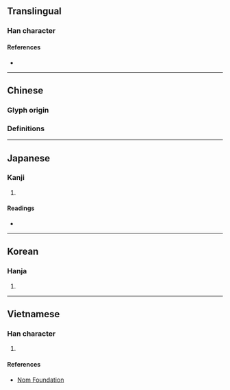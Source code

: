 {{character info/new}}
==Translingual==

===Han character===
{{Han char|rn=64|rad=手|as=16|sn=19|four=|canj=QMHM|ids=⿰扌歷}}

====References====
* {{Han ref|kx=0462.280|dkj=12957|dj=0811.280|hdz=31982.090|uh=650A|ud=25866}}

----

==Chinese==

===Glyph origin===
{{Han etym}}

===Definitions===
{{zh-see|擽|v}}

----

==Japanese==

===Kanji===
{{ja-kanji|grade=|rs=手16}}

# {{defn|lang=ja|sort=手16}}

====Readings====
* {{ja-readings|on=[[ふき]] (fuki), [[りゃく]] (ryaku)|kun=[[うつ]] (utsu)}}

----

==Korean==

===Hanja===
{{ko-hanja|hangeul=[[려]]>[[여]]|eumhun=|rv=ryeo>yeo|mr=ryŏ>yŏ|y=lye>ye}}

# {{defn|lang=ko|sort=手16}}

----

==Vietnamese==

===Han character===
{{vi-readings|rs=手16|hanviet=[[lách]], [[rạch]], [[rịch]], [[vạch]]}}

# {{defn|lang=vi|sort=手16}}

====References====
* [http://nomfoundation.org/common/nom_details.php?codepoint=650a Nom Foundation]